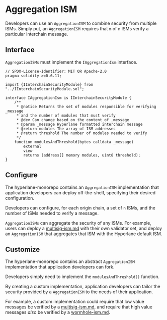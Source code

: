 # Aggregation ISM

Developers can use an `AggregationISM` to combine security from multiple ISMs. Simply put, an `AggregationISM` requires that `m` of `n` ISMs verify a particular interchain message.

## Interface

`AggregationISMs` must implement the `IAggregationIsm` interface.

```solidity
// SPDX-License-Identifier: MIT OR Apache-2.0
pragma solidity >=0.6.11;

import {IInterchainSecurityModule} from "../IInterchainSecurityModule.sol";

interface IAggregationIsm is IInterchainSecurityModule {
    /**
     * @notice Returns the set of modules responsible for verifying _message
     * and the number of modules that must verify
     * @dev Can change based on the content of _message
     * @param _message Hyperlane formatted interchain message
     * @return modules The array of ISM addresses
     * @return threshold The number of modules needed to verify
     */
    function modulesAndThreshold(bytes calldata _message)
        external
        view
        returns (address[] memory modules, uint8 threshold);
}

```

## Configure

The hyperlane-monorepo contains an `AggregationISM` implementation that application developers can deploy off-the-shelf, specifying their desired configuration.

Developers can configure, for each origin chain, a set of `n` ISMs, and the number of ISMs needed to verify a message.

`AggregationISMs` can aggregate the security of any ISMs. For example, users can deploy a [multisig-ism.md](multisig-ism.mdx "mention") with their own validator set, and deploy an `AggregationISM` that aggregates that ISM with the Hyperlane default ISM.


## Customize

The hyperlane-monorepo contains an abstract `AggregationISM` implementation that application developers can fork.

Developers simply need to implement the `modulesAndThreshold()` function.

By creating a custom implementation, application developers can tailor the security provided by a `AggregationISM` to the needs of their application.

For example, a custom implementation could require that low value messages be verified by a [multisig-ism.md](multisig-ism.mdx "mention"), and require that high value messages _also_ be verified by a [wormhole-ism.md](wormhole-ism.mdx "mention").
